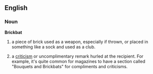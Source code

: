 ==English==

===Noun===
'''Brickbat'''
# {{dated}} a piece of brick used as a weapon, especially if thrown, or placed in something like a sock and used as a club.
# a [[criticism]] or uncomplimentary remark hurled at the recipient. For example, it's quite common for magazines to have a section called "Bouquets and Brickbats" for compliments and criticisms.